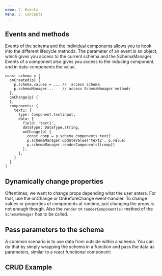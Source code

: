 ```yaml
---
name: 7. Events
menu: 3. Concepts
---
```



## Events and methods

Events of the schema and the individual components allows you to hook into the different lifecycle methods.
The parameter of an event is an object, which gives you access to the current schema and the SchemaManager.
Events of a component also gives you access to the inducing component, and in data-components the value.


    const schema = {
      onCreated(p) {
        p.schema.values = ... //  access schema
        p.schemaManager...    // access SchemaManager methods
      },
      onChange(p) {
      },
      components: {
        text1: {
          type: Component.textinput,
          data: {
            field: 'text1',
            dataType: DataType.string,
            onChange(p) {
              const comp = p.schema.components.text2
              p.schemaManager.updateValue('text2', p.value)
              p.schemaManager.renderComponents([comp])
            },
          },
        }
      }
    }



## Dynamically change properties

Oftentimes, we want to change props depending what the user enters.
For that, use the onChange or OnBeforeChange event-handler.
To change values or properties of components at runtime, just changing the props is not enough though.
Also the `render` or `renderComponent(s)` method of the `SchemaManager` has to be called.

<Form schemaName={'dynamic'} />

## Pass parameters to the schema

A common scenario is to use data from outside within a schema.
You can do that by simply wrapping the schema in a function and pass the data as parameters,
similar to a react functional component:

<Form schemaName={'dynamicPopulate'} />

## CRUD Example

<TableForm />
